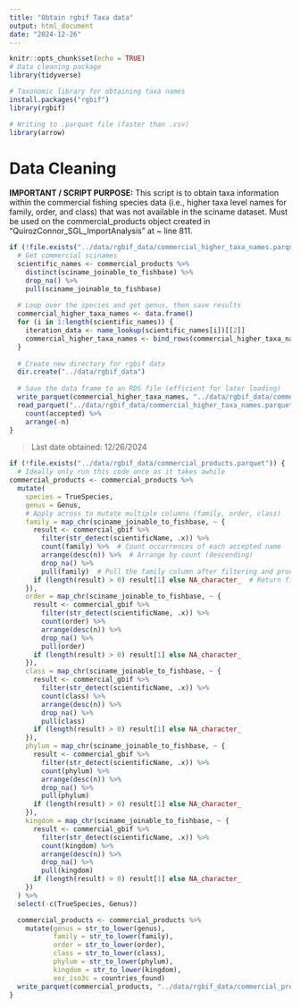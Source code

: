 ```yaml
---
title: "Obtain rgbif Taxa data"
output: html_document
date: "2024-12-26"
---
```


```r
knitr::opts_chunk$set(echo = TRUE)
# Data cleaning package
library(tidyverse)

# Taxonomic library for obtaining taxa names
install.packages("rgbif")
library(rgbif)

# Writing to .parquet file (faster than .csv)
library(arrow)
```

# Data Cleaning

**IMPORTANT / SCRIPT PURPOSE:** This script is to obtain taxa information within the commercial fishing species data (i.e., higher taxa level names for family, order, and class) that was not available in the sciname dataset. Must be used on the commercial_products object created in "QuirozConnor_SGL_ImportAnalysis" at ~ line 811.

```r
if (!file.exists("../data/rgbif_data/commercial_higher_taxa_names.parquet")) {
  # Get commercial scinames
  scientific_names <- commercial_products %>%
    distinct(sciname_joinable_to_fishbase) %>%
    drop_na() %>%
    pull(sciname_joinable_to_fishbase)
  
  # Loop over the species and get genus, then save results
  commercial_higher_taxa_names <- data.frame()
  for (i in 1:length(scientific_names)) {
    iteration_data <- name_lookup(scientific_names[i])[[2]]
    commercial_higher_taxa_names <- bind_rows(commercial_higher_taxa_names, iteration_data)
  }
  
  # Create new directory for rgbif data
  dir.create("../data/rgbif_data")
  
  # Save the data frame to an RDS file (efficient for later loading)
  write_parquet(commercial_higher_taxa_names, "../data/rgbif_data/commercial_higher_taxa_names.parquet")
  read_parquet("../data/rgbif_data/commercial_higher_taxa_names.parquet") %>%
    count(accepted) %>% 
    arrange(-n)
}
```
> Last date obtained: 12/26/2024

```r

if (!file.exists("../data/rgbif_data/commercial_products.parquet")) {
  # Ideally only run this code once as it takes awhile
commercial_products <- commercial_products %>%
  mutate(
    species = TrueSpecies,
    genus = Genus,
    # Apply across to mutate multiple columns (family, order, class)
    family = map_chr(sciname_joinable_to_fishbase, ~ {
      result <- commercial_gbif %>%
        filter(str_detect(scientificName, .x)) %>%
        count(family) %>%  # Count occurrences of each accepted name
        arrange(desc(n)) %>%  # Arrange by count (descending)
        drop_na() %>%
        pull(family)  # Pull the family column after filtering and processing
      if (length(result) > 0) result[1] else NA_character_  # Return first result or NA
    }),
    order = map_chr(sciname_joinable_to_fishbase, ~ {
      result <- commercial_gbif %>%
        filter(str_detect(scientificName, .x)) %>%
        count(order) %>%
        arrange(desc(n)) %>%
        drop_na() %>%
        pull(order)
      if (length(result) > 0) result[1] else NA_character_
    }),
    class = map_chr(sciname_joinable_to_fishbase, ~ {
      result <- commercial_gbif %>%
        filter(str_detect(scientificName, .x)) %>%
        count(class) %>%
        arrange(desc(n)) %>%
        drop_na() %>%
        pull(class)
      if (length(result) > 0) result[1] else NA_character_
    }),
    phylum = map_chr(sciname_joinable_to_fishbase, ~ {
      result <- commercial_gbif %>%
        filter(str_detect(scientificName, .x)) %>%
        count(phylum) %>%
        arrange(desc(n)) %>%
        drop_na() %>%
        pull(phylum)
      if (length(result) > 0) result[1] else NA_character_
    }),
    kingdom = map_chr(sciname_joinable_to_fishbase, ~ {
      result <- commercial_gbif %>%
        filter(str_detect(scientificName, .x)) %>%
        count(kingdom) %>%
        arrange(desc(n)) %>%
        drop_na() %>%
        pull(kingdom)
      if (length(result) > 0) result[1] else NA_character_
    })
  ) %>%
  select(-c(TrueSpecies, Genus))

  commercial_products <- commercial_products %>%
    mutate(genus = str_to_lower(genus),
           family = str_to_lower(family),
           order = str_to_lower(order),
           class = str_to_lower(class),
           phylum = str_to_lower(phylum),
           kingdom = str_to_lower(kingdom),
           eez_iso3c = countries_found)
  write_parquet(commercial_products, "../data/rgbif_data/commercial_products.parquet")
}
```

